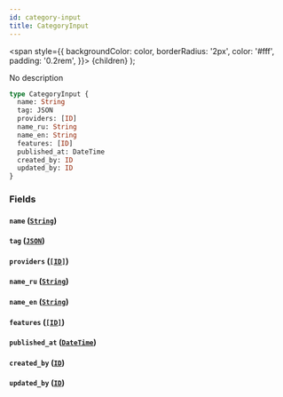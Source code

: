 ```yaml
---
id: category-input
title: CategoryInput
---
```


<span
style={{
      backgroundColor: color,
      borderRadius: '2px',
      color: '#fff',
      padding: '0.2rem',
    }}>
{children}
</span>
);

No description

```graphql
type CategoryInput {
  name: String
  tag: JSON
  providers: [ID]
  name_ru: String
  name_en: String
  features: [ID]
  published_at: DateTime
  created_by: ID
  updated_by: ID
}
```

### Fields

#### `name` ([`String`](/v1/scalars/string))

#### `tag` ([`JSON`](/v1/scalars/json))

#### `providers` ([`[ID]`](/v1/scalars/id))

#### `name_ru` ([`String`](/v1/scalars/string))

#### `name_en` ([`String`](/v1/scalars/string))

#### `features` ([`[ID]`](/v1/scalars/id))

#### `published_at` ([`DateTime`](/v1/scalars/date-time))

#### `created_by` ([`ID`](/v1/scalars/id))

#### `updated_by` ([`ID`](/v1/scalars/id))
